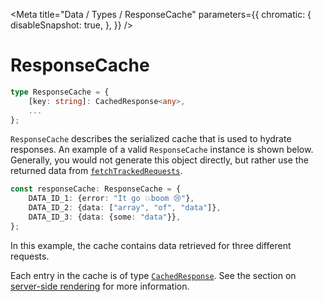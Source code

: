
<Meta
  title="Data / Types / ResponseCache"
  parameters={{
        chromatic: {
            disableSnapshot: true,
        },
    }}
/>

# ResponseCache

```ts
type ResponseCache = {
    [key: string]: CachedResponse<any>,
    ...
};
```

`ResponseCache` describes the serialized cache that is used to hydrate responses. An example of a valid `ResponseCache` instance is shown below. Generally, you would not generate this object directly, but rather use the returned data from [`fetchTrackedRequests`](/docs/data-exports-fetchtrackedrequests--page).

```ts
const responseCache: ResponseCache = {
    DATA_ID_1: {error: "It go 💥boom 😢"},
    DATA_ID_2: {data: ["array", "of", "data"]},
    DATA_ID_3: {data: {some: "data"}},
};
```

In this example, the cache contains data retrieved for three different requests.

Each entry in the cache is of type [`CachedResponse`](/docs/data-types-cachedresponse--page). See the section on [server-side rendering](/docs/data-server-side-rendering-and-hydration--page) for more information.
